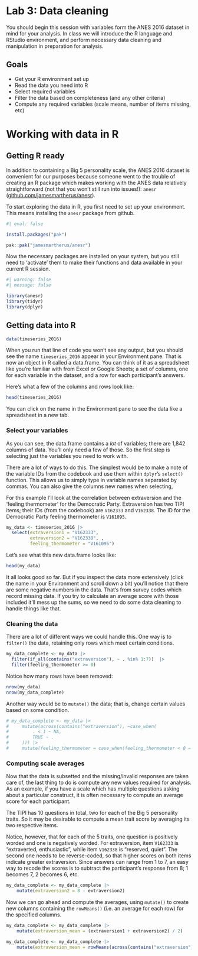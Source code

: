 # Lab 3: Data cleaning {.unnumbered}

You should begin this session with variables form the ANES 2016 dataset in mind for your analysis. In class we will introduce the R language and RStudio environment, and perform necessary data cleaning and manipulation in preparation for analysis.


## Goals

- Get your R environment set up
- Read the data you need into R
- Select required variables
- Filter the data based on completeness (and any other criteria)
- Compute any required variables (scale means, number of items missing, etc)


# Working with data in R

## Getting R ready

In addition to containing a Big 5 personality scale, the ANES 2016 dataset is convenient for our purposes because someone went to the trouble of creating an R package which makes working with the ANES data relatively straightforward (not that you won't still run into issues!): `anesr` ([github.com/jamesmartherus/anesr](https://github.com/jamesmartherus/anesr)).

To start exploring the data in R, you first need to set up your environment. This means installing the `anesr` package from github. 

```r
#| eval: false

install.packages("pak")

pak::pak("jamesmartherus/anesr")

```

Now the necessary packages are installed on your system, but you still need to 'activate' them to make their functions and data available in your current R session.

```r
#| warning: false
#| message: false

library(anesr)
library(tidyr)
library(dplyr)

```


## Getting data into R

```r

data(timeseries_2016)

```

When you run that line of code you won't see any output, but you should see the name `timeseries_2016` appear in your Environment pane. That is now an object in R called a data.frame. You can think of it as a spreadsheet like you're familiar with from Excel or Google Sheets; a set of columns, one for each variable in the dataset, and a row for each participant's answers.

Here's what a few of the columns and rows look like:

```r
head(timeseries_2016)
```

You can click on the name in the Environment pane to see the data like a spreadsheet in a new tab.



### Select your variables

As you can see, the data.frame contains a *lot* of variables; there are 1,842 columns of data. You'll only need a few of those. So the first step is selecting just the variables you need to work with.

There are a lot of ways to do this. The simplest would be to make a note of the variable IDs from the codebook and use them within `dplyr`'s `select()` function. This allows us to simply type in variable names separated by commas. You can also give the columns new names when selecting,

For this example I'll look at the correlation between extraversion and the 'feeling thermometer' for the Democratic Party. Extraversion has two TIPI items; their IDs (from the codebook) are `V162333` and `V162338`. The ID for the Democratic Party feeling thermometer is `V161095`. 

```r

my_data <- timeseries_2016 |> 
  select(extraversion1 = "V162333", 
         extraversion2 = "V162338", ,
         feeling_thermometer = "V161095")

```

Let's see what this new data.frame looks like:

```r
head(my_data)
```

It all looks good so far. But if you inspect the data more extensively (click the name in your Environment and scroll down a bit) you'll notice that there are some negative numbers in the data. That's from survey codes which record missing data. If you try to calculate an average score with those included it'll mess up the sums, so we need to do some data cleaning to handle things like that.


### Cleaning the data

There are a lot of different ways we could handle this. One way is to `filter()` the data, retaining only rows which meet certain conditions.

```r

my_data_complete <- my_data |>
  filter(if_all(contains("extraversion"), ~ . %in% 1:7))  |> 
  filter(feeling_thermometer >= 0)

```

Notice how many rows have been removed:

```r

nrow(my_data)
nrow(my_data_complete)

```

Another way would be to `mutate()` the data; that is, change certain values based on some condition.

```r

# my_data_complete <- my_data |>
#     mutate(across(contains("extraversion"), ~case_when(
#         . < 1 ~ NA,
#         TRUE ~ .
#     ))) |> 
#     mutate(feeling_thermometer = case_when(feeling_thermometer < 0 ~ NA, TRUE ~ feeling_thermometer))

```



### Computing scale averages

Now that the data is subsetted and the missing/invalid responses are taken care of, the last thing to do is compute any new values required for analysis. As an example, if you have a scale which has multiple questions asking about a particular construct, it is often necessary to compute an average score for each participant.

The TIPI has 10 questions in total, two for each of the Big 5 personality traits. So it may be desirable to compute a mean trait score by averaging its two respective items.

Notice, however, that for each of the 5 traits, one question is positively worded and one is negatively worded. For extraversion, item `V162333` is "extraverted, enthusiastic", while item `V162338` is "reserved, quiet". The second one needs to be reverse-coded, so that higher scores on both items indicate greater extraversion. Since answers can range from 1 to 7, an easy way to recode the scores is to subtract the participant's response from 8; 1 becomes 7, 2 becomes 6, etc.

```r

my_data_complete <- my_data_complete |>
    mutate(extraversion2 = 8 - extraversion2)

```

Now we can go ahead and compute the averages, using `mutate()` to create new columns containing the `rowMeans()` (i.e. an average for each row) for the specified columns.

```r

my_data_complete <- my_data_complete |>
    mutate(extraversion_mean = (extraversion1 + extraversion2) / 2)

my_data_complete <- my_data_complete |>
    mutate(extraversion_mean = rowMeans(across(contains("extraversion"))))

```
